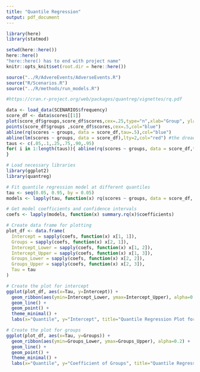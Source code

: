 ```yaml
---
title: "Quantile Regression"
output: pdf_document
---
```


```r
library(here)
library(statmod)

setwd(here::here())
here::here()
"here::here() has to end with project name"
knitr::opts_knit$set(root.dir = here::here())

source("../R/AdvereEvents/AdverseEvents.R")
source("R/Scenarios.R")
source("../R/methods/run_models.R")
```


```r
#https://cran.r-project.org/web/packages/quantreg/vignettes/rq.pdf

data <- load_data(SCENARIOS$frequency)
score_df <- data$scores[[1]]
plot(score_df$groups,score_df$scores,cex=.25,type="n",xlab="Group", ylab="Score")
points(score_df$groups ,score_df$scores,cex=.5,col="blue")
abline(rq(scores ~ groups, data = score_df,tau=.5),col="blue")
abline(lm(scores ~ groups, data = score_df),lty=2,col="red") #the dreaded ols line
taus <- c(.05,.1,.25,.75,.90,.95)
for( i in 1:length(taus)){ abline(rq(scores ~ groups, data = score_df,tau=taus[i]),col="gray")
}
```



```r
# Load necessary libraries
library(ggplot2)
library(quantreg)

# Fit quantile regression model at different quantiles
tau <- seq(0.05, 0.95, by = 0.05)
models <- lapply(tau, function(x) rq(scores ~ groups, data = score_df, tau = x))

# Get model coefficients and confidence intervals
coefs <- lapply(models, function(x) summary.rq(x)$coefficients)

# Create data frame for plotting
plot_df <- data.frame(
  Intercept = sapply(coefs, function(x) x[1, 1]),
  Groups = sapply(coefs, function(x) x[2, 1]),
  Intercept_Lower = sapply(coefs, function(x) x[1, 2]),
  Intercept_Upper = sapply(coefs, function(x) x[1, 3]),
  Groups_Lower = sapply(coefs, function(x) x[2, 2]),
  Groups_Upper = sapply(coefs, function(x) x[2, 3]),
  Tau = tau
)

# Create the plot for intercept
ggplot(plot_df, aes(x=Tau, y=Intercept)) +
  geom_ribbon(aes(ymin=Intercept_Lower, ymax=Intercept_Upper), alpha=0.2) +
  geom_line() +
  geom_point() +
  theme_minimal() +
  labs(x="Quantile", y="Intercept", title="Quantile Regression Plot for Intercept")

# Create the plot for groups
ggplot(plot_df, aes(x=Tau, y=Groups)) +
  geom_ribbon(aes(ymin=Groups_Lower, ymax=Groups_Upper), alpha=0.2) +
  geom_line() +
  geom_point() +
  theme_minimal() +
  labs(x="Quantile", y="Coefficient of Groups", title="Quantile Regression Plot for Groups")
```


